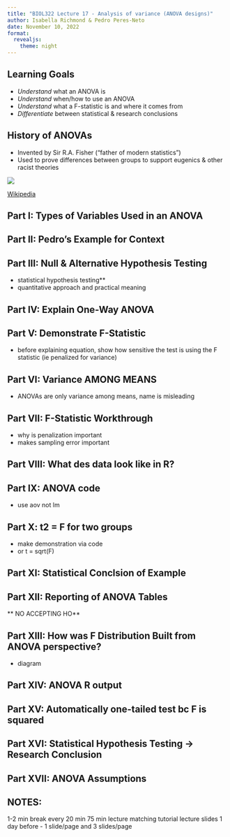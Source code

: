 ```yaml
---
title: "BIOL322 Lecture 17 - Analysis of variance (ANOVA designs)"
author: Isabella Richmond & Pedro Peres-Neto
date: November 10, 2022
format: 
  revealjs:
    theme: night
---
```


## Learning Goals

::: incremental
- *Understand* what an ANOVA is 
- *Understand* when/how to use an ANOVA
- *Understand* what a F-statistic is and where it comes from
- *Differentiate* between statistical & research conclusions
:::


## History of ANOVAs

::: {layout-ncol=2}
- Invented by Sir R.A. Fisher ("father of modern statistics")
- Used to prove differences between groups to support eugenics & other racist theories

![](presentation_imgs/fisher.JPG)

:::

::: aside
[Wikipedia](https://en.wikipedia.org/wiki/Ronald_Fisher)
:::

## Part I: Types of Variables Used in an ANOVA


## Part II: Pedro's Example for Context 


## Part III: Null & Alternative Hypothesis Testing 
- statistical hypothesis testing**
- quantitative approach and practical meaning


## Part IV: Explain One-Way ANOVA


## Part V: Demonstrate F-Statistic 
- before explaining equation, show how sensitive the test is using the F statistic (ie penalized for variance)


## Part VI: Variance AMONG MEANS 
- ANOVAs are only variance among means, name is misleading 


## Part VII: F-Statistic Workthrough 
- why is penalization important
- makes sampling error important


## Part VIII: What des data look like in R?


## Part IX: ANOVA code 
- use aov not lm


## Part X: t2 = F for two groups 
- make demonstration via code
- or t = sqrt(F)


## Part XI: Statistical Conclsion of Example


## Part XII: Reporting of ANOVA Tables

** NO ACCEPTING HO** 


## Part XIII: How was F Distribution Built from ANOVA perspective?
- diagram


## Part XIV: ANOVA R output


## Part XV: Automatically one-tailed test bc F is squared


## Part XVI: Statistical Hypothesis Testing -> Research Conclusion


## Part XVII: ANOVA Assumptions



## NOTES: 
1-2 min break every 20 min 
75 min lecture 
matching tutorial 
lecture slides 1 day before - 1 slide/page and 3 slides/page